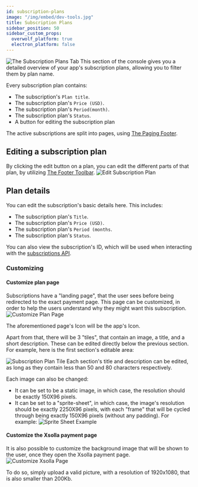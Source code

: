 ```yaml
---
id: subscription-plans
image: "/img/embed/dev-tools.jpg"
title: Subscription Plans
sidebar_position: 50
sidebar_custom_props:
  overwolf_platform: true
  electron_platform: false
---
```


![The Subscription Plans Tab](/assets/tools/developers-console/all-applications/subscriptions/subscription-plans/index.jpg)
This section of the console gives you a detailed overview of your app's subscription plans, allowing you to filter them by plan name. 

Every subscription plan contains:
- The subscription's `Plan title`.
- The subscription plan's `Price (USD)`.
- The subscription plan's `Period(month)`.
- The subscription plan's `Status`.
- A button for editing the subscription plan

The active subscriptions are split into pages, using [The Paging Footer](../../#the-footer-toolbar).

## Editing a subscription plan

By clicking the edit button on a plan, you can edit the different parts of that plan, by utilizing [The Footer Toolbar](../../#the-footer-toolbar).
![Edit Subscription Plan](/assets/tools/developers-console/all-applications/subscriptions/subscription-plans/edit-plan.jpg)

## Plan details

You can edit the subscription's basic details here. This includes:
- The subscription plan's `Title`.
- The subscription plan's `Price (USD)`.
- The subscription plan's `Period (months`.
- The subscription plan's `Status`.

You can also view the subscription's ID, which will be used when interacting with the [subscriptions API](/api/profile/subscriptions).

### Customizing

#### Customize plan page

Subscriptions have a "landing page", that the user sees before being redirected to the exact payment page.
This page can be customized, in order to help the users understand why they might want this subscription.
![Customize Plan Page](/assets/tools/developers-console/all-applications/subscriptions/subscription-plans/customize-plan-page.jpg)

The aforementioned page's Icon will be the app's Icon.

Apart from that, there will be 3 "tiles", that contain an image, a title, and a short description.
These can be edited directly below the previous section. For example, here is the first section's editable area:

![Subscription Plan Tile](/assets/tools/developers-console/all-applications/subscriptions/subscription-plans/plan-tile.jpg)
Each section's title and description can be edited, as long as they contain less than 50 and 80 characters respectively.

Each image can also be changed:
- It can be set to be a static image, in which case, the resolution should be exactly 150X96 pixels.
- It can be set to a "sprite-sheet", in which case, the image's resolution should be exactly 2250X96 pixels,
with each "frame" that will be cycled through being exactly 150X96 pixels (without any padding). For example:
![Sprite Sheet Example](/assets/tools/developers-console/all-applications/subscriptions/subscription-plans/plan-sprite-sheet.png)

#### Customize the Xsolla payment page

It is also possible to customize the background image that will be shown to the user, once they open the Xsolla payment page.
![Customize Xsolla Page](/assets/tools/developers-console/all-applications/subscriptions/subscription-plans/customize-xsolla.jpg)

To do so, simply upload a valid picture, with a resolution of 1920x1080, that is also smaller than 200Kb.